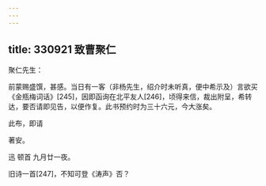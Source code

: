 ```yaml
---
---
---
```

title: 330921 致曹聚仁
---




聚仁先生：

前蒙赐盛馔，甚感。当日有一客（非杨先生，绍介时未听真，便中希示及）言欲买《金瓶梅词话》[245]，因即函询在北平友人[246]，顷得来信，裁出附呈，希转达，要否请即见告，以便作复。此书预约时为三十六元，今大涨矣。

此布，即请

著安。

迅 顿首 九月廿一夜。

旧诗一首[247]，不知可登《涛声》否？